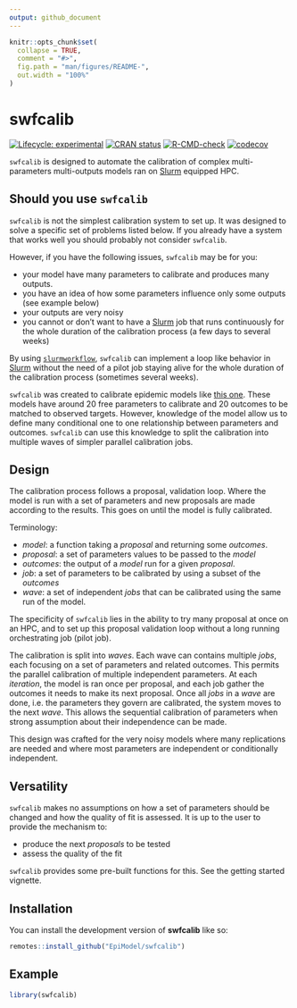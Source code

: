 ```yaml
---
output: github_document
---
```


<!-- README.md is generated from README.Rmd. Please edit that file -->

```r
knitr::opts_chunk$set(
  collapse = TRUE,
  comment = "#>",
  fig.path = "man/figures/README-",
  out.width = "100%"
)
```

# swfcalib

<!-- badges: start -->
[![Lifecycle: experimental](https://img.shields.io/badge/lifecycle-experimental-orange.svg)](https://lifecycle.r-lib.org/articles/stages.html#experimental)
[![CRAN status](https://www.r-pkg.org/badges/version/slurmworkflow)](https://CRAN.R-project.org/package=slurmworkflow)
[![R-CMD-check](https://github.com/EpiModel/swfcalib/workflows/R-CMD-check/badge.svg)](https://github.com/EpiModel/swfcalib/actions)
[![codecov](https://codecov.io/gh/EpiModel/swfcalib/branch/main/graph/badge.svg?token=eo2r0HeP8Z)](https://codecov.io/gh/EpiModel/swfcalib)
<!-- badges: end -->

`swfcalib` is designed to automate the calibration of complex multi-parameters
multi-outputs models ran on [Slurm](https://slurm.schedmd.com/) equipped HPC.

## Should you use `swfcalib`

`swfcalib` is not the simplest calibration system to set up. It was designed to
solve a specific set of problems listed below. If you already have a system that
works well you should probably not consider `swfcalib`.

However, if you have the following issues, `swfcalib` may be for you:

- your model have many parameters to calibrate and produces many outputs.
- you have an idea of how some parameters influence only some outputs (see
    example below)
- your outputs are very noisy
- you cannot or don't want to have a [Slurm](https://slurm.schedmd.com/) job
    that runs continuously for the whole duration of the calibration process
    (a few days to several weeks)

By using [`slurmworkflow`](https://github.com/EpiModel/slurmworkflow),
`swfcalib` can implement a loop like behavior in [Slurm](https://slurm.schedmd.com/)
without the need of a pilot job staying alive for the whole duration of the
calibration process (sometimes several weeks).

`swfcalib` was created to calibrate epidemic models like
[this one](https://github.com/EpiModel/DoxyPEP).
These models have around 20 free parameters to calibrate and 20 outcomes to be
matched to observed targets. However, knowledge of the model allow us to define
many conditional one to one relationship between parameters and outcomes.
`swfcalib` can use this knowledge to split the calibration into multiple waves
of simpler parallel calibration jobs.

## Design

The calibration process follows a proposal, validation loop. Where
the model is run with a set of parameters and new proposals are made according
to the results. This goes on until the model is fully calibrated.

Terminology:

- *model*: a function taking a *proposal* and returning some *outcomes*.
- *proposal*: a set of parameters values to be passed to the *model*
- *outcomes*: the output of a *model* run for a given *proposal*.
- *job*: a set of parameters to be calibrated by using a subset of the *outcomes*
- *wave*: a set of independent *jobs* that can be calibrated using the same run
  of the model.

The specificity of `swfcalib` lies in the ability to try many proposal at once
on an HPC, and to set up this proposal validation loop without a long running
orchestrating job (pilot job).

The calibration is split into *waves*. Each wave can contains multiple *jobs*,
each focusing on a set of parameters and related outcomes. This permits the
parallel calibration of multiple independent parameters. At each
*iteration*, the model is ran once per proposal, and each job gather the
outcomes it needs to make its next proposal. Once all *jobs* in a *wave*
are done, i.e. the parameters they govern are calibrated, the system moves
to the next *wave*. This allows the sequential calibration of parameters
when strong assumption about their independence can be made.

This design was crafted for the very noisy models where many replications are
needed and where most parameters are independent or conditionally independent.

## Versatility

`swfcalib` makes no assumptions on how a set of parameters should be changed
and how the quality of fit is assessed. It is up to the user to provide the
mechanism to:

- produce the next *proposals* to be tested
- assess the quality of the fit

`swfcalib` provides some pre-built functions for this. See the getting started
vignette.

## Installation

You can install the development version of **swfcalib** like so:

``` r
remotes::install_github("EpiModel/swfcalib")
```

## Example

```r
library(swfcalib)
```
